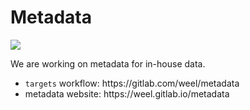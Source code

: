 # Metadata

![](https://img.shields.io/badge/-WIP-yellow.svg)


We are working on metadata for in-house data. 

* `targets` workflow: https://gitlab.com/weel/metadata
* metadata website: https://weel.gitlab.io/metadata
